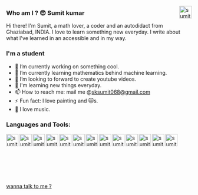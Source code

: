 [<img align="right" alt="sumit" width="34px" src="https://img.icons8.com/bubbles/50/000000/like.png"/>](https://imsumitkumar.github.io/sumit/)


### Who am I ? 😎 Sumit kumar

Hi there! I'm Sumit, a math lover, a coder and an autodidact from Ghaziabad, INDIA. I love to learn something new everyday. I write about what 
I've learned in an accessible and in my way.

### I'm a student

- 🔭 I’m currently working on something cool.
- 🌱 I’m currently learning mathematics behind machine learning.
- 🤔 I’m looking to forward to create youtube videos.
- 👯 I'm learning new things everyday.
- 📫 How to reach me: mail me @sksumit068@gmail.com
- ⚡ Fun fact: I love painting and 🐱s.
- 🎵 I love music.

<!-- ### Connect with me :

[<img align="left" alt="sumit" width="40px" src="https://img.icons8.com/bubbles/50/000000/instagram-new.png"/>](https://www.instagram.com/data.lead/?hl=en)
[<img align="left" alt="sumit" width="40px" src="https://img.icons8.com/bubbles/50/000000/linkedin.png"/>](www.linkedin.com/in/sumit706)
[<img align="left" alt="sumit" width="40px" src="https://img.icons8.com/bubbles/50/000000/github.png"/>](https://imsumitkumar.github.io/sumit/)
[<img align="left" alt="sumit" width="40px" src="https://img.icons8.com/bubbles/50/000000/youtube-play.png"/>](https://imsumitkumar.github.io/sumit/)
[<img align="left" alt="sumit" width="40px" src="https://img.icons8.com/bubbles/50/000000/medium-new.png"/>](https://medium.com/@sumit07)
[<img align="left" alt="sumit" width="40px" src="https://img.icons8.com/carbon-copy/100/000000/linkedin.png"/>](https://inblog.in/@sksumit068)
[<img align="left" alt="sumit" width="34px" src="https://img.icons8.com/windows/32/000000/kaggle.png"/>](https://www.kaggle.com/sumitdon) -->


### Languages and Tools:

[<img align="left" alt="sumit" width="33px" src="https://img.icons8.com/color/48/000000/c-programming.png"/>](c)
[<img align="left" alt="sumit" width="33px" src="https://img.icons8.com/color/64/000000/python.png"/>](python)
[<img align="left" alt="sumit" width="33px" src="https://img.icons8.com/color/64/000000/html-5.png"/>](html)
[<img align="left" alt="sumit" width="33px" src="https://img.icons8.com/color/48/000000/css3.png"/>](css)
[<img align="left" alt="sumit" width="33px" src="https://img.icons8.com/color/48/000000/javascript.png"/>](js)
[<img align="left" alt="sumit" width="33px" src="https://img.icons8.com/color/48/000000/linux.png"/>](linux)
[<img align="left" alt="sumit" width="33px" src="https://img.icons8.com/color/48/000000/django.png"/>](django)
[<img align="left" alt="sumit" width="33px" src="https://img.icons8.com/color/48/000000/sql.png"/>](sql)
[<img align="left" alt="sumit" width="33px" src="https://img.icons8.com/color/48/000000/mongodb.png"/>](mongodb)
[<img align="left" alt="sumit" width="33px" src="https://img.icons8.com/color/48/000000/heroku.png"/>](heroku)
[<img align="left" alt="sumit" width="33px" src="https://img.icons8.com/color/48/000000/amazon-web-services.png"/>](aws)
[<img align="left" alt="sumit" width="33px" src="https://img.icons8.com/color/48/000000/docker.png"/>](docker)
[<img align="left" alt="sumit" width="33px" src="https://img.icons8.com/fluent/48/000000/github.png"/>](giithub)


<br />
<br />
<br />
<br />
<br />
<br />
<br />

[wanna talk to me ?](/contact)

